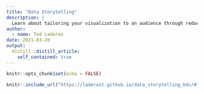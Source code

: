 ```yaml
---
title: "Data Storytelling"
description: |
  Learn about tailoring your visualization to an audience through reducing cognitive load.
author:
  - name: Ted Laderas
date: 2021-03-20
output:
  distill::distill_article:
    self_contained: true
---
```



```r
knitr::opts_chunk$set(echo = FALSE)
```

```r
knitr::include_url("https://laderast.github.io/data_storytelling_bdc/#1")
```
